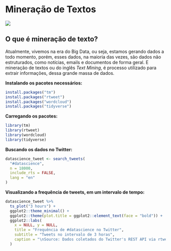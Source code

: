 # Mineração de Textos

![](_bookdown_files/bookdown_files/figure-html/mineracao.png)

## O que é mineração de texto?

Atualmente, vivemos na era do Big Data, ou seja, estamos gerando dados a todo momento, porém, esses dados, na maioria das vezes, são dados não estruturados, como notícias, emails e documentos de forma geral. E mineração de textos ou do inglês _Text Mining_, é processo utilizado para extrair informações, dessa grande massa de dados.

**Instalando os pacotes necessários:**

```r
install.packages("tm")
install.packages("rtweet")
install.packages("wordcloud")
install.packages("tidyverse")
```

**Carregando os pacotes:**

```r
library(tm)
library(rtweet)
library(wordcloud)
library(tidyverse)
```

**Buscando os dados no Twitter:**

```r
datascience_tweet <- search_tweets(
  "#datascience",
  n = 18000,
  include_rts = FALSE,
  lang = "en"
)
```

**Visualizando a frequência de tweets, em um intervalo de tempo:**

```r
datascience_tweet %>% 
  ts_plot("3 hours") +
  ggplot2::theme_minimal() +
  ggplot2::theme(plot.title = ggplot2::element_text(face = "bold")) +
  ggplot2::labs(
    x = NULL, y = NULL,
    title = "Frequência de #datascience no Twitter",
    subtitle = "Tweets no intervalo de 3 horas",
    caption = "\nSource: Dados coletados do Twitter's REST API via rtweet"
  )
```
